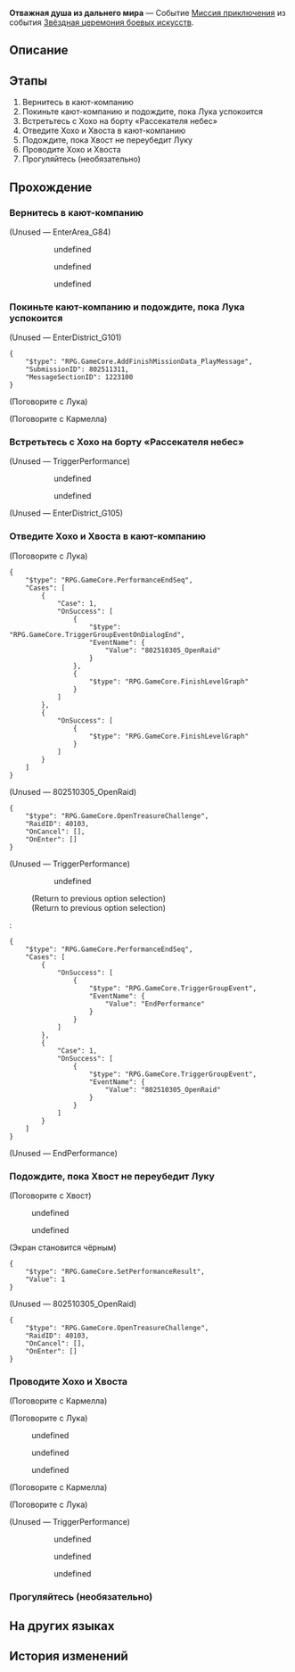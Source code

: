{{Дополнить|Диалоги.}}
{{Миссия Инфобокс
|id              = 8025113
|Название        = 
|Изображение     = Миссия Освоения Отважная душа из дальнего мира.png
|Тип             = Миссия приключения
|События         = Звёздная церемония боевых искусств
|Глава           = Звёздная церемония боевых искусств
|Условия         = Завершена [[Миссия приключения]] ''[[Хотя аплодисменты стихли II]]''
|Персонажи       = Кармелла; Лука; Первопроходец; Хвост; Хохо
|СтартЛокация    = «Рассекатель небес»
|Мир             = Лофу Сяньчжоу
|Локации         = «Рассекатель небес»
|Предыдущая      = Хотя аплодисменты стихли II
|Следующая       = Хотя аплодисменты стихли III
|Награды         = Звёздный нефрит*10; Утраченный кристалл*2; Кредиты*20 000
}}
'''Отважная душа из дальнего мира''' — Событие [[Миссия приключения]] из события [[Звёздная церемония боевых искусств]].

==Описание==
{{Описание|<!--официальное описание из Перекрёстка судеб-->}}

==Этапы==
# Вернитесь в кают-компанию
# Покиньте кают-компанию и подождите, пока Лука успокоится
# Встретьтесь с Хохо на борту «Рассекателя небес»
# Отведите Хохо и Хвоста в кают-компанию
# Подождите, пока Хвост не переубедит Луку
# Проводите Хохо и Хвоста
# Прогуляйтесь (необязательно)

==Прохождение==
{{Дополнить}}

===Вернитесь в кают-компанию===
{{Описание миссии|локация=«Рассекатель небес»|Напряжённый матч подошёл к концу. Пора отдохнуть... Но теперь, когда Лука выбыл, вы совсем не хотите отдыхать.}}
{{Диалог Начало}}

;(Unused &mdash; EnterArea_G84)
<!--Unknown TalkSentence: 802511901-->
:<!--Unknown TalkSentence: 802511902-->
:<!--Unknown TalkSentence: 802511903-->
:<!--Unknown TalkSentence: 802511904-->
::{{Диалог|Стрелка}} undefined
::<!--Unknown TalkSentence: 802511906-->
::<!--Unknown TalkSentence: 802511907-->
::<!--Unknown TalkSentence: 802511908-->
::<!--Unknown TalkSentence: 802511909-->
::<!--Unknown TalkSentence: 802511910-->
::<!--Unknown TalkSentence: 802511911-->
::<!--Unknown TalkSentence: 802511912-->
:::{{tx}}
::{{Диалог|Стрелка}} undefined
::<!--Unknown TalkSentence: 802511908-->
::<!--Unknown TalkSentence: 802511909-->
::<!--Unknown TalkSentence: 802511910-->
::<!--Unknown TalkSentence: 802511911-->
::<!--Unknown TalkSentence: 802511912-->
:::{{tx}}
::{{Диалог|Стрелка}} undefined
::<!--Unknown TalkSentence: 802511910-->
::<!--Unknown TalkSentence: 802511911-->
::<!--Unknown TalkSentence: 802511912-->
:::{{tx}}
:<!--Unknown TalkSentence: 802511910-->
:<!--Unknown TalkSentence: 802511911-->
:<!--Unknown TalkSentence: 802511912-->
::{{tx}}
<!--Unknown TalkSentence: 802511901-->
{{Диалог Конец}}

===Покиньте кают-компанию и подождите, пока Лука успокоится===
{{Описание миссии|локация=«Рассекатель небес»|Лука очень расстроен, ему нужно побыть одному, чтобы успокоиться.<br />Покиньте кают-компанию и прогуляйтесь.}}
{{Диалог Начало}}

;(Unused &mdash; EnterDistrict_G101)
<pre>{
	"$type": "RPG.GameCore.AddFinishMissionData_PlayMessage",
	"SubmissionID": 802511311,
	"MessageSectionID": 1223100
}</pre>

;(Поговорите с Лука)
<!--Unknown TalkSentence: 802511933-->

;(Поговорите с Кармелла)
<!--Unknown TalkSentence: 802511931-->
<!--Unknown TalkSentence: 802511932-->
{{Диалог Конец}}

===Встретьтесь с Хохо на борту «Рассекателя небес»===
{{Описание миссии|локация=«Рассекатель небес»|Хохо и Хвост прибыли вам на помощь в этот тяжёлый момент.<br />Они вряд ли смогут помочь, но Хохо такая милая! Встреча с ней полезна для душевного здоровья.}}
{{Диалог Начало}}

;(Unused &mdash; TriggerPerformance)
<!--Unknown TalkSentence: 802511941-->
:<!--Unknown TalkSentence: 802511942-->
:<!--Unknown TalkSentence: 802511943-->
::{{Диалог|Стрелка}} undefined
::<!--Unknown TalkSentence: 802511945-->
::<!--Unknown TalkSentence: 802511946-->
::<!--Unknown TalkSentence: 802511947-->
::<!--Unknown TalkSentence: 802511948-->
::<!--Unknown TalkSentence: 802511949-->
::<!--Unknown TalkSentence: 802511950-->
::<!--Unknown TalkSentence: 802511951-->
::<!--Unknown TalkSentence: 802511952-->
::<!--Unknown TalkSentence: 802511953-->
::<!--Unknown TalkSentence: 802511954-->
::<!--Unknown TalkSentence: 802511955-->
::{{Диалог|Стрелка}} undefined
::<!--Unknown TalkSentence: 802511948-->
::<!--Unknown TalkSentence: 802511949-->
::<!--Unknown TalkSentence: 802511950-->
::<!--Unknown TalkSentence: 802511951-->
::<!--Unknown TalkSentence: 802511952-->
::<!--Unknown TalkSentence: 802511953-->
::<!--Unknown TalkSentence: 802511954-->
::<!--Unknown TalkSentence: 802511955-->
:<!--Unknown TalkSentence: 802511948-->
:<!--Unknown TalkSentence: 802511949-->
:<!--Unknown TalkSentence: 802511950-->
:<!--Unknown TalkSentence: 802511951-->
:<!--Unknown TalkSentence: 802511952-->
:<!--Unknown TalkSentence: 802511953-->
:<!--Unknown TalkSentence: 802511954-->
:<!--Unknown TalkSentence: 802511955-->
<!--Unknown TalkSentence: 802511934-->

;(Unused &mdash; EnterDistrict_G105)
<!--Unknown TalkSentence: 802511941-->
:<!--Unknown TalkSentence: 802511942-->
{{Диалог Конец}}

===Отведите Хохо и Хвоста в кают-компанию===
{{Описание миссии|локация=«Рассекатель небес»|Господин Хвост просто невероятный! Он настоящий Часик Сяньчжоу!<br />Будем надеяться, он сможет вытащить Луку из тени поражения...}}
{{Диалог Начало}}

;(Поговорите с Лука)
<pre>{
	"$type": "RPG.GameCore.PerformanceEndSeq",
	"Cases": [
		{
			"Case": 1,
			"OnSuccess": [
				{
					"$type": "RPG.GameCore.TriggerGroupEventOnDialogEnd",
					"EventName": {
						"Value": "802510305_OpenRaid"
					}
				},
				{
					"$type": "RPG.GameCore.FinishLevelGraph"
				}
			]
		},
		{
			"OnSuccess": [
				{
					"$type": "RPG.GameCore.FinishLevelGraph"
				}
			]
		}
	]
}</pre>

;(Unused &mdash; 802510305_OpenRaid)
<pre>{
	"$type": "RPG.GameCore.OpenTreasureChallenge",
	"RaidID": 40103,
	"OnCancel": [],
	"OnEnter": []
}</pre>

;(Unused &mdash; TriggerPerformance)
:{{tx}}
:<!--Unknown TalkSentence: 802512001-->
::{{Диалог|Стрелка}} undefined
:<!--Unknown TalkSentence: 802512003-->
:<!--Unknown TalkSentence: 802512004-->
:<!--Unknown TalkSentence: 802512005-->
:<!--Unknown TalkSentence: 802512006-->
:<!--Unknown TalkSentence: 802512007-->
:<!--Unknown TalkSentence: 802512008-->
:;(Return to previous option selection)
:;(Return to previous option selection)
:<pre>{
	"$type": "RPG.GameCore.PerformanceEndSeq",
	"Cases": [
		{
			"OnSuccess": [
				{
					"$type": "RPG.GameCore.TriggerGroupEvent",
					"EventName": {
						"Value": "EndPerformance"
					}
				}
			]
		},
		{
			"Case": 1,
			"OnSuccess": [
				{
					"$type": "RPG.GameCore.TriggerGroupEvent",
					"EventName": {
						"Value": "802510305_OpenRaid"
					}
				}
			]
		}
	]
}</pre>

;(Unused &mdash; EndPerformance)

{{Диалог Конец}}

===Подождите, пока Хвост не переубедит Луку===
{{Диалог Начало}}

;(Поговорите с Хвост)
<!--Unknown TalkSentence: 802512031-->
:{{Диалог|Стрелка}} undefined
:<!--Unknown TalkSentence: 802512033-->
:<!--Unknown TalkSentence: 802512034-->
:{{Диалог|Выход}} undefined
;(Экран становится чёрным)
<!--Unknown TalkSentence: 802512035-->
<pre>{
	"$type": "RPG.GameCore.SetPerformanceResult",
	"Value": 1
}</pre>

;(Unused &mdash; 802510305_OpenRaid)
<pre>{
	"$type": "RPG.GameCore.OpenTreasureChallenge",
	"RaidID": 40103,
	"OnCancel": [],
	"OnEnter": []
}</pre>
{{Диалог Конец}}

===Проводите Хохо и Хвоста===
{{Описание миссии|локация=«Рассекатель небес»|Благодаря помощи господина Хвоста Лука берёт себя в руки!<br />Хохо и Хвосту пора идти. Проводите их.}}
{{Диалог Начало}}

;(Поговорите с Кармелла)
<!--Unknown TalkSentence: 802512062-->

;(Поговорите с Лука)
<!--Unknown TalkSentence: 802512062-->
<!--Unknown TalkSentence: 802512041-->
<!--Unknown TalkSentence: 802512042-->
:{{Диалог|Стрелка}} undefined
:{{Диалог|Стрелка}} undefined
:{{Диалог|Стрелка}} undefined

;(Поговорите с Кармелла)
<!--Unknown TalkSentence: 802512062-->

;(Поговорите с Лука)
<!--Unknown TalkSentence: 802512062-->

;(Unused &mdash; TriggerPerformance)
<!--Unknown TalkSentence: 802512071-->
:<!--Unknown TalkSentence: 802512072-->
:<!--Unknown TalkSentence: 802512073-->
::{{Диалог|Стрелка}} undefined
::{{Диалог|Стрелка}} undefined
::{{Диалог|Стрелка}} undefined
{{Диалог Конец}}

===Прогуляйтесь (необязательно)===
{{Описание миссии|локация=«Рассекатель небес»|Напряжённый матч подошёл к концу. Пора отдохнуть... Но теперь, когда Лука выбыл, вы совсем не хотите отдыхать.}}
{{Диалог Начало}}
{{Диалог Конец}}

==На других языках==
{{На других языках
|en   = The Barren Land Birthed a Brave Soul
|zhs  = 古来僻壤生豪勇
|zht  = 古來僻壤生豪勇
|ja   = 古来、辺境には豪勇の士が生まれ落ちる
|ko   = 예로부터 용자는 벽촌에서 나니
|es   = Almas guerreras de tierras áridas de otro mundo
|fr   = La bravoure naît des terres arides
|ru   = Отважная душа из дальнего мира
|th   = แดนร้างถิ่นกำเนิดผู้กล้า
|vi   = Xưa Nay Đất Hoang Sinh Dũng Khí
|de   = Mutige Seele der kargen Außenwelt
|id   = Pemberani dari Tempat Terpencil
|pt   = Da Terra Estéril Nasceu uma Alma Corajosa
}}

==История изменений==
{{История изменений|2.7}}
